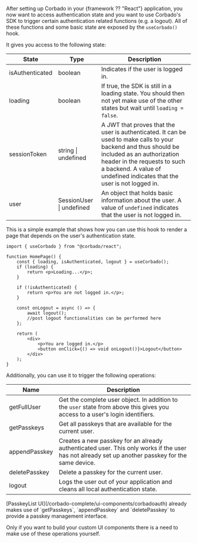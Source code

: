 After setting up Corbado in your {framework ?? "React"} application, you now want to access authentication state and you want to use Corbado's SDK to trigger certain authentication related functions (e.g. a logout).
All of these functions and some basic state are exposed by the `useCorbado()` hook.

It gives you access to the following state:

| State           | Type                     | Description                                                                                                                                                                                                                                             |
|-----------------|--------------------------|---------------------------------------------------------------------------------------------------------------------------------------------------------------------------------------------------------------------------------------------------------|
| isAuthenticated | boolean                  | Indicates if the user is logged in.                                                                                                                                                                                                                     |
| loading         | boolean                  | If true, the SDK is still in a loading state. You should then not yet make use of the other states but wait until `loading = false`.                                                                                                                    |
| sessionToken    | string \| undefined      | A JWT that proves that the user is authenticated. It can be used to make calls to your backend and thus should be included as an authorization header in the requests to such a backend. A value of undefined indicates that the user is not logged in. |
| user            | SessionUser \| undefined | An object that holds basic information about the user. A value of `undefined` indicates that the user is not logged in.                                                                                                                                 |

This is a simple example that shows how you can use this hook to render a page that depends on the user's authentication state.

```tsx HomePage.tsx
import { useCorbado } from "@corbado/react";

function HomePage() {
    const { loading, isAuthenticated, logout } = useCorbado();
    if (loading) {
        return <p>Loading...</p>;
    }

    if (!isAuthenticated) {
        return <p>You are not logged in.</p>;
    }

    const onLogout = async () => {
        await logout();
        //post logout functionalities can be performed here
    };

    return (
        <div>
            <p>You are logged in.</p>
            <button onClick={() => void onLogout()}>Logout</button>
        </div>
    );
}
```

Additionally, you can use it to trigger the following operations:

| Name          | Description                                                                                                                                      |
| ------------- | ------------------------------------------------------------------------------------------------------------------------------------------------ |
| getFullUser   | Get the complete user object. In addition to the `user` state from above this gives you access to a user's login identifiers.                    |
| getPasskeys   | Get all passkeys that are available for the current user.                                                                                        |
| appendPasskey | Creates a new passkey for an already authenticated user. This only works if the user has not already set up another passkey for the same device. |
| deletePasskey | Delete a passkey for the current user.                                                                                                           |
| logout        | Logs the user out of your application and cleans all local authentication state.                                                                 |


<Note>
[PasskeyList UI](/corbado-complete/ui-components/corbadoauth) already makes use of `getPasskeys`, `appendPasskey` and `deletePasskey` to provide a passkey management interface.

Only if you want to build your custom UI components there is a need to make use of these operations yourself.
</Note>
